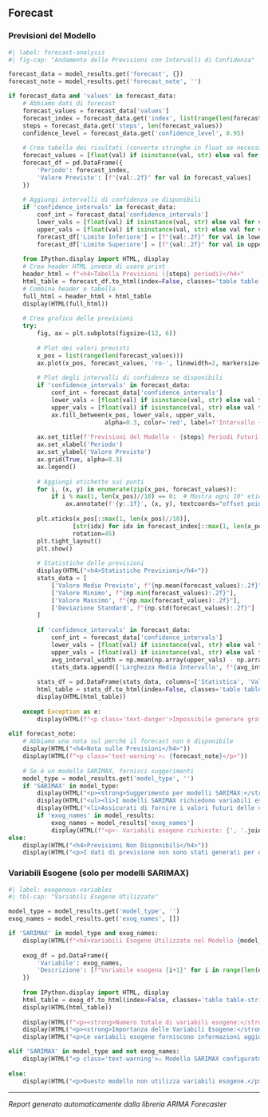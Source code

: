## Forecast {#sec-forecast}

### Previsioni del Modello

```python
#| label: forecast-analysis
#| fig-cap: "Andamento delle Previsioni con Intervalli di Confidenza"

forecast_data = model_results.get('forecast', {})
forecast_note = model_results.get('forecast_note', '')

if forecast_data and 'values' in forecast_data:
    # Abbiamo dati di forecast
    forecast_values = forecast_data['values']
    forecast_index = forecast_data.get('index', list(range(len(forecast_values))))
    steps = forecast_data.get('steps', len(forecast_values))
    confidence_level = forecast_data.get('confidence_level', 0.95)
    
    # Crea tabella dei risultati (converte stringhe in float se necessario)
    forecast_values = [float(val) if isinstance(val, str) else val for val in forecast_values]
    forecast_df = pd.DataFrame({
        'Periodo': forecast_index,
        'Valore Previsto': [f"{val:.2f}" for val in forecast_values]
    })
    
    # Aggiungi intervalli di confidenza se disponibili
    if 'confidence_intervals' in forecast_data:
        conf_int = forecast_data['confidence_intervals']
        lower_vals = [float(val) if isinstance(val, str) else val for val in conf_int['lower']]
        upper_vals = [float(val) if isinstance(val, str) else val for val in conf_int['upper']]
        forecast_df['Limite Inferiore'] = [f"{val:.2f}" for val in lower_vals]
        forecast_df['Limite Superiore'] = [f"{val:.2f}" for val in upper_vals]
    
    from IPython.display import HTML, display
    # Crea header HTML invece di usare print
    header_html = f"<h4>Tabella Previsioni ({steps} periodi)</h4>"
    html_table = forecast_df.to_html(index=False, classes='table table-striped', escape=False, table_id='forecast-table')
    # Combina header e tabella
    full_html = header_html + html_table
    display(HTML(full_html))
    
    # Crea grafico delle previsioni
    try:
        fig, ax = plt.subplots(figsize=(12, 6))
        
        # Plot dei valori previsti
        x_pos = list(range(len(forecast_values)))
        ax.plot(x_pos, forecast_values, 'ro-', linewidth=2, markersize=6, label=f'Previsioni', color='red')
        
        # Plot degli intervalli di confidenza se disponibili
        if 'confidence_intervals' in forecast_data:
            conf_int = forecast_data['confidence_intervals']
            lower_vals = [float(val) if isinstance(val, str) else val for val in conf_int['lower']]
            upper_vals = [float(val) if isinstance(val, str) else val for val in conf_int['upper']]
            ax.fill_between(x_pos, lower_vals, upper_vals, 
                           alpha=0.3, color='red', label=f'Intervallo {confidence_level:.0%}')
        
        ax.set_title(f'Previsioni del Modello - {steps} Periodi Futuri', fontsize=14, fontweight='bold')
        ax.set_xlabel('Periodo')
        ax.set_ylabel('Valore Previsto')
        ax.grid(True, alpha=0.3)
        ax.legend()
        
        # Aggiungi etichette sui punti
        for i, (x, y) in enumerate(zip(x_pos, forecast_values)):
            if i % max(1, len(x_pos)//10) == 0:  # Mostra ogni 10° etichetta per evitare sovraffollamento
                ax.annotate(f'{y:.1f}', (x, y), textcoords="offset points", xytext=(0,10), ha='center', fontsize=8)
        
        plt.xticks(x_pos[::max(1, len(x_pos)//10)], 
                  [str(idx) for idx in forecast_index[::max(1, len(x_pos)//10)]], 
                  rotation=45)
        plt.tight_layout()
        plt.show()
        
        # Statistiche delle previsioni
        display(HTML("<h4>Statistiche Previsioni</h4>"))
        stats_data = [
            ['Valore Medio Previsto', f"{np.mean(forecast_values):.2f}"],
            ['Valore Minimo', f"{np.min(forecast_values):.2f}"],
            ['Valore Massimo', f"{np.max(forecast_values):.2f}"],
            ['Deviazione Standard', f"{np.std(forecast_values):.2f}"]
        ]
        
        if 'confidence_intervals' in forecast_data:
            conf_int = forecast_data['confidence_intervals']
            lower_vals = [float(val) if isinstance(val, str) else val for val in conf_int['lower']]
            upper_vals = [float(val) if isinstance(val, str) else val for val in conf_int['upper']]
            avg_interval_width = np.mean(np.array(upper_vals) - np.array(lower_vals))
            stats_data.append(['Larghezza Media Intervallo', f"{avg_interval_width:.2f}"])
        
        stats_df = pd.DataFrame(stats_data, columns=['Statistica', 'Valore'])
        html_table = stats_df.to_html(index=False, classes='table table-striped', escape=False, table_id='forecast-stats')
        display(HTML(html_table))
        
    except Exception as e:
        display(HTML(f"<p class='text-danger'>Impossibile generare grafico delle previsioni: {e}</p>"))
        
elif forecast_note:
    # Abbiamo una nota sul perché il forecast non è disponibile
    display(HTML("<h4>Nota sulle Previsioni</h4>"))
    display(HTML(f"<p class='text-warning'>⚠️ {forecast_note}</p>"))
    
    # Se è un modello SARIMAX, fornisci suggerimenti
    model_type = model_results.get('model_type', '')
    if 'SARIMAX' in model_type:
        display(HTML("<p><strong>Suggerimento per modelli SARIMAX:</strong></p>"))
        display(HTML("<ul><li>I modelli SARIMAX richiedono variabili esogene future per generare previsioni</li>"))
        display(HTML("<li>Assicurati di fornire i valori futuri delle variabili esogene utilizzate durante l'addestramento</li></ul>"))
        if 'exog_names' in model_results:
            exog_names = model_results['exog_names']
            display(HTML(f"<p>- Variabili esogene richieste: {', '.join(exog_names)}</p>"))
else:
    display(HTML("<h4>Previsioni Non Disponibili</h4>"))
    display(HTML("<p>I dati di previsione non sono stati generati per questo modello.</p>"))
```

### Variabili Esogene (solo per modelli SARIMAX)

```python
#| label: exogenous-variables
#| tbl-cap: "Variabili Esogene Utilizzate"

model_type = model_results.get('model_type', '')
exog_names = model_results.get('exog_names', [])

if 'SARIMAX' in model_type and exog_names:
    display(HTML(f"<h4>Variabili Esogene Utilizzate nel Modello {model_type}</h4>"))
    
    exog_df = pd.DataFrame({
        'Variabile': exog_names,
        'Descrizione': [f"Variabile esogena {i+1}" for i in range(len(exog_names))]
    })
    
    from IPython.display import HTML, display
    html_table = exog_df.to_html(index=False, classes='table table-striped', escape=False, table_id='exog-vars-table')
    display(HTML(html_table))
    
    display(HTML(f"<p><strong>Numero totale di variabili esogene:</strong> {len(exog_names)}</p>"))
    display(HTML("<p><strong>Importanza delle Variabili Esogene:</strong></p>"))
    display(HTML("<p>Le variabili esogene forniscono informazioni aggiuntive al modello che possono migliorare l'accuratezza delle previsioni. Queste variabili rappresentano fattori esterni che influenzano la serie temporale ma non sono predetti dal modello stesso.</p>"))

elif 'SARIMAX' in model_type and not exog_names:
    display(HTML("<p class='text-warning'>⚠️ Modello SARIMAX configurato ma nessuna variabile esogena rilevata.</p>"))
    
else:
    display(HTML("<p>Questo modello non utilizza variabili esogene.</p>"))
```

---

*Report generato automaticamente dalla libreria ARIMA Forecaster*